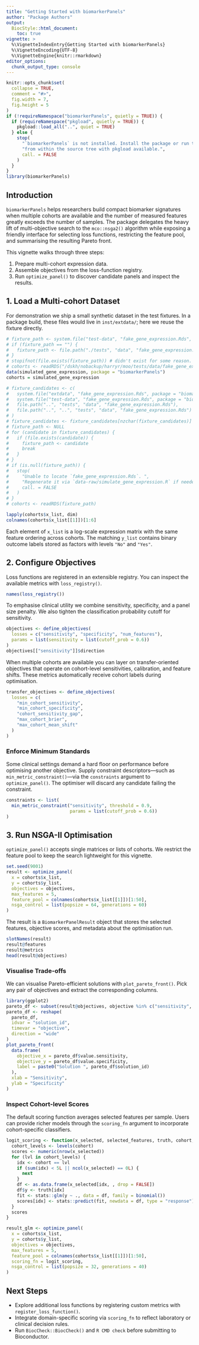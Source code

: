 ```yaml
---
title: "Getting Started with biomarkerPanels"
author: "Package Authors"
output:
  BiocStyle::html_document:
    toc: true
vignette: >
  %\VignetteIndexEntry{Getting Started with biomarkerPanels}
  %\VignetteEncoding{UTF-8}
  %\VignetteEngine{knitr::rmarkdown}
editor_options: 
  chunk_output_type: console
---
```


```r
knitr::opts_chunk$set(
  collapse = TRUE,
  comment = "#>",
  fig.width = 7,
  fig.height = 5
)
if (!requireNamespace("biomarkerPanels", quietly = TRUE)) {
  if (requireNamespace("pkgload", quietly = TRUE)) {
    pkgload::load_all("..", quiet = TRUE)
  } else {
    stop(
      "`biomarkerPanels` is not installed. Install the package or run this vignette ",
      "from within the source tree with pkgload available.",
      call. = FALSE
    )
  }
}
library(biomarkerPanels)
```

## Introduction

`biomarkerPanels` helps researchers build compact biomarker signatures when
multiple cohorts are available and the number of measured features greatly
exceeds the number of samples. The package delegates the heavy lift of
multi-objective search to the `mco::nsga2()` algorithm while exposing a friendly
interface for selecting loss functions, restricting the feature pool, and
summarising the resulting Pareto front.

This vignette walks through three steps:

1. Prepare multi-cohort expression data.
2. Assemble objectives from the loss-function registry.
3. Run `optimize_panel()` to discover candidate panels and inspect the results.

## 1. Load a Multi-cohort Dataset

For demonstration we ship a small synthetic dataset in the test fixtures. In a
package build, these files would live in `inst/extdata/`; here we reuse the
fixture directly.

```r
# fixture_path <- system.file("test-data", "fake_gene_expression.Rds", package = "biomarkerPanels")
# if (fixture_path == "") {
#   fixture_path <- file.path("./tests", "data", "fake_gene_expression.Rds")
# }
# stopifnot(file.exists(fixture_path)) # didn't exist for some reason. 
# cohorts <- readRDS("/dskh/nobackup/harryr/moo/tests/data/fake_gene_expression.Rds")
data(simulated_gene_expression, package = "biomarkerPanels")
cohorts = simulated_gene_expression

# fixture_candidates <- c(
#   system.file("extdata", "fake_gene_expression.Rds", package = "biomarkerPanels"),
#   system.file("test-data", "fake_gene_expression.Rds", package = "biomarkerPanels"),
#   file.path("..", "tests", "data", "fake_gene_expression.Rds"),
#   file.path("..", "..", "tests", "data", "fake_gene_expression.Rds")
# )
# fixture_candidates <- fixture_candidates[nzchar(fixture_candidates)]
# fixture_path <- NULL
# for (candidate in fixture_candidates) {
#   if (file.exists(candidate)) {
#     fixture_path <- candidate
#     break
#   }
# }
# if (is.null(fixture_path)) {
#   stop(
#     "Unable to locate `fake_gene_expression.Rds`. ",
#     "Regenerate it via `data-raw/simulate_gene_expression.R` if needed.",
#     call. = FALSE
#   )
# }
# cohorts <- readRDS(fixture_path)

lapply(cohorts$x_list, dim)
colnames(cohorts$x_list[[1]])[1:6]
```

Each element of `x_list` is a log-scale expression matrix with the same feature
ordering across cohorts. The matching `y_list` contains binary outcome labels
stored as factors with levels `"No"` and `"Yes"`.

## 2. Configure Objectives

Loss functions are registered in an extensible registry. You can inspect the
available metrics with `loss_registry()`.

```r
names(loss_registry())
```

To emphasise clinical utility we combine sensitivity, specificity, and a panel
size penalty. We also tighten the classification probability cutoff for sensitivity.

```r
objectives <- define_objectives(
  losses = c("sensitivity", "specificity", "num_features"),
  params = list(sensitivity = list(cutoff_prob = 0.6))
)
objectives[["sensitivity"]]$direction
```

When multiple cohorts are available you can layer on transfer-oriented
objectives that operate on cohort-level sensitivities, calibration, and feature
shifts. These metrics automatically receive cohort labels during optimisation.

```r
transfer_objectives <- define_objectives(
  losses = c(
    "min_cohort_sensitivity",
    "min_cohort_specificity",
    "cohort_sensitivity_gap",
    "max_cohort_brier",
    "max_cohort_mean_shift"
  )
)
```

### Enforce Minimum Standards

Some clinical settings demand a hard floor on performance before optimising
another objective. Supply constraint descriptors—such as
`min_metric_constraint()`—via the `constraints` argument to
`optimize_panel()`. The optimiser will discard any candidate failing the
constraint.

```r
constraints <- list(
  min_metric_constraint("sensitivity", threshold = 0.9,
                        params = list(cutoff_prob = 0.6))
)
```

## 3. Run NSGA-II Optimisation

`optimize_panel()` accepts single matrices or lists of cohorts. We restrict the
feature pool to keep the search lightweight for this vignette.

```r
set.seed(9001)
result <- optimize_panel(
  x = cohorts$x_list,
  y = cohorts$y_list,
  objectives = objectives,
  max_features = 5,
  feature_pool = colnames(cohorts$x_list[[1]])[1:50],
  nsga_control = list(popsize = 64, generations = 60)
)
```

The result is a `BiomarkerPanelResult` object that stores the selected features,
objective scores, and metadata about the optimisation run.

```r
slotNames(result)
result@features
result@metrics
head(result@objectives)
```

### Visualise Trade-offs

We can visualise Pareto-efficient solutions with `plot_pareto_front()`. Pick any
pair of objectives and extract the corresponding columns.

```r
library(ggplot2)
pareto_df <- subset(result@objectives, objective %in% c("sensitivity", "specificity"))
pareto_df <- reshape(
  pareto_df,
  idvar = "solution_id",
  timevar = "objective",
  direction = "wide"
)
plot_pareto_front(
  data.frame(
    objective_x = pareto_df$value.sensitivity,
    objective_y = pareto_df$value.specificity,
    label = paste0("Solution ", pareto_df$solution_id)
  ),
  xlab = "Sensitivity",
  ylab = "Specificity"
)
```

### Inspect Cohort-level Scores

The default scoring function averages selected features per sample. Users can
provide richer models through the `scoring_fn` argument to incorporate
cohort-specific classifiers.

```r
logit_scoring <- function(x_selected, selected_features, truth, cohort, ...) {
  cohort_levels <- levels(cohort)
  scores <- numeric(nrow(x_selected))
  for (lvl in cohort_levels) {
    idx <- cohort == lvl
    if (sum(idx) < 5L || ncol(x_selected) == 0L) {
      next
    }
    df <- as.data.frame(x_selected[idx, , drop = FALSE])
    df$y <- truth[idx]
    fit <- stats::glm(y ~ ., data = df, family = binomial())
    scores[idx] <- stats::predict(fit, newdata = df, type = "response")
  }
  scores
}

result_glm <- optimize_panel(
  x = cohorts$x_list,
  y = cohorts$y_list,
  objectives = objectives,
  max_features = 5,
  feature_pool = colnames(cohorts$x_list[[1]])[1:50],
  scoring_fn = logit_scoring,
  nsga_control = list(popsize = 32, generations = 40)
)
```

## Next Steps

- Explore additional loss functions by registering custom metrics with
  `register_loss_function()`.
- Integrate domain-specific scoring via `scoring_fn` to reflect laboratory or
  clinical decision rules.
- Run `BiocCheck::BiocCheck()` and `R CMD check` before submitting to
  Bioconductor.
